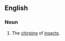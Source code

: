 ==English==
{{rfv|en}}

===Noun===
{{en-noun|-}}

# {{lb|en|obsolete}} The [[chirping]] of [[insect]]s.